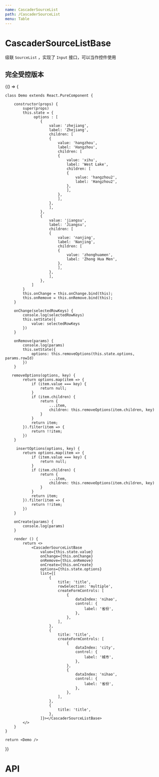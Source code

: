 ```yaml
---
name: CascaderSourceList
path: /CascaderSourceList
menu: Table
---
```



# CascaderSourceListBase

级联 `SourceList` ，实现了 `Input` 接口，可以当作控件使用

## 完全受控版本

<Playground>
  {() => {

    class Demo extends React.PureComponent {

        constructor(props) {
            super(props)
            this.state = {
                 options : [
                    {
                        value: 'zhejiang',
                        label: 'Zhejiang',
                        children: [
                        {
                            value: 'hangzhou',
                            label: 'Hangzhou',
                            children: [
                            {
                                value: 'xihu',
                                label: 'West Lake',
                                children: [
                                {
                                    value: 'hangzhou2',
                                    label: 'Hangzhou2',
                                },
                                ],
                            },
                            ],
                        },
                        ],
                    },
                    {
                        value: 'jiangsu',
                        label: 'Jiangsu',
                        children: [
                        {
                            value: 'nanjing',
                            label: 'Nanjing',
                            children: [
                            {
                                value: 'zhonghuamen',
                                label: 'Zhong Hua Men',
                            },
                            ],
                        },
                        ],
                    },
                ]
            }
            this.onChange = this.onChange.bind(this);
            this.onRemove = this.onRemove.bind(this);
        }

        onChange(selectedRowKeys) {
            console.log(selectedRowKeys)
            this.setState({
                value: selectedRowKeys
            })
        }

        onRemove(params) {
            console.log(params)
            this.setState({
                options: this.removeOptions(this.state.options, params.rowId)
            })
        }

       removeOptions(options, key) {
            return options.map(item => {
                if (item.value === key) {
                    return null;
                }
                if (item.children) {
                    return {
                        ...item,
                        children: this.removeOptions(item.children, key)
                    }
                }
                return item;
            }).filter(item => {
                return !!item;
            })
        }

         insertOptions(options, key) {
            return options.map(item => {
                if (item.value === key) {
                    return null;
                }
                if (item.children) {
                    return {
                        ...item,
                        children: this.removeOptions(item.children, key)
                    }
                }
                return item;
            }).filter(item => {
                return !!item;
            })
        }

        onCreate(params) {
            console.log(params)
        }

        render () {
            return <>
                <CascaderSourceListBase
                    value={this.state.value}
                    onChange={this.onChange}
                    onRemove={this.onRemove}
                    onCreate={this.onCreate}
                    options={this.state.options}
                    list={[
                        {
                            title: 'title',
                            rowSelection: 'multiple',
                            createFormControls: [
                                {
                                    dataIndex: 'nihao',
                                    control: {
                                        label: '省份',
                                    },
                                },
                            ],
                        },
                        {
                            title: 'title',
                            createFormControls: [
                                {
                                    dataIndex: 'city',
                                    control: {
                                        label: '城市',
                                    },
                                },
                                {
                                    dataIndex: 'nihao',
                                    control: {
                                        label: '省份',
                                    },
                                },
                            ],
                        },
                        {
                            title: 'title',
                        },
                    ]}></CascaderSourceListBase>
            </>
        }
    }

    return <Demo />

}}

</Playground>

# API

<PropsTable of={CascaderSourceListBase} />
